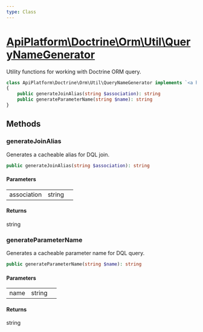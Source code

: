 ```yaml
---
type: Class
---
```


# [ApiPlatform\Doctrine\Orm\Util\QueryNameGenerator](/docs/v3.1/reference/Doctrine/Orm/Util/QueryNameGenerator)

Utility functions for working with Doctrine ORM query.


```php
class ApiPlatform\Doctrine\Orm\Util\QueryNameGenerator implements `<a href="/docs/v3.1/reference/Doctrine/Orm/Util/QueryNameGeneratorInterface">ApiPlatform\Doctrine\Orm\Util\QueryNameGeneratorInterface</a>`
{
    public generateJoinAlias(string $association): string
    public generateParameterName(string $name): string
}
```
## Methods

### generateJoinAlias

Generates a cacheable alias for DQL join.

```php
public generateJoinAlias(string $association): string
```

#### Parameters

<table><tbody>
<tr><td>association</td><td>string</td><td></td></tr>
</tbody>
</table>

#### Returns

string

### generateParameterName

Generates a cacheable parameter name for DQL query.

```php
public generateParameterName(string $name): string
```

#### Parameters

<table><tbody>
<tr><td>name</td><td>string</td><td></td></tr>
</tbody>
</table>

#### Returns

string
